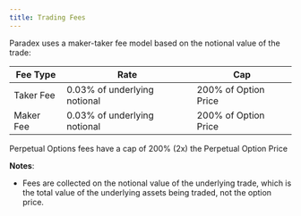 ```yaml
---
title: Trading Fees
---
```


Paradex uses a maker-taker fee model based on the notional value of the trade:

| **Fee Type** | **Rate** | **Cap** |
|--------------|----------|---------|
| Taker Fee    | 0.03% of underlying notional | 200% of Option Price |
| Maker Fee    | 0.03% of underlying notional  | 200% of Option Price |

<Note> Perpetual Options fees have a cap of 200% (2x) the Perpetual Option Price</Note>

**Notes**:

* Fees are collected on the notional value of the underlying trade, which is the total value of the underlying assets being traded, not the option price.
